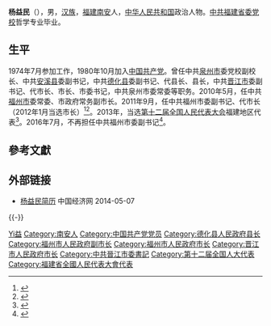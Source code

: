 '''杨益民'''（{{bd|1957年|9月||}}），男，[[汉族|汉族]]，[[福建|福建]][[南安|南安]]人，[[中华人民共和国|中华人民共和国]]政治人物。[[中共福建省委党校|中共福建省委党校]]哲学专业毕业。

== 生平 ==
1974年7月参加工作，1980年10月加入[[中国共产党|中国共产党]]。曾任中共[[泉州市|泉州市]]委党校副校长、中共[[安溪县|安溪县]]委副书记，中共[[德化县|德化县]]委副书记、代县长、县长，中共[[晋江市|晋江市]]委副书记、代市长、市长、市委书记，中共泉州市委常委等职务。2010年5月，任中共[[福州市|福州市]]委常委、市政府常务副市长。2011年9月，任中共福州市委副书记、代市长（2012年1月当选市长）<ref name="水母网">{{Cite web|title=杨益民当选福州市长 曾任晋江市市长|url=http://news.shm.com.cn/2012-01/08/content_3673584.htm|accessdate=|work=水母网|archive-date=2016-08-18|archive-url=https://web.archive.org/web/20160818195310/http://news.shm.com.cn/2012-01/08/content_3673584.htm|dead-url=no}}</ref><ref>{{cite web|accessdate=2014-06-07|url=http://district.ce.cn/zt/zlk/bg/201401/29/t20140129_2232742.shtml|title=福州市政府工作报告 (2014年1月5日 杨益民)|publisher=中国经济网|archive-date=2016-08-17|archive-url=https://web.archive.org/web/20160817120941/http://district.ce.cn/zt/zlk/bg/201401/29/t20140129_2232742.shtml|dead-url=no}}</ref>。2013年，当选[[第十二届全国人民代表大会|第十二届全国人民代表大会]]福建地区代表<ref>{{cite news|title=全国人大代表信息-杨益民|url= http://210.82.31.1:8084/delegate/viewDelegate.action?dbid=121053|accessdate=2013-04-05|newspaper=全国人大网|archive-url=https://web.archive.org/web/20140714150142/http://www.npc.gov.cn/delegate/viewDelegate.action?dbid=121053|archive-date=2014-07-14|dead-url=yes}}</ref>。2016年7月，不再担任中共福州市委副书记<ref>{{cite web|publisher=澎湃新闻|title=福建省福州市长杨益民不再担任福州市委副书记|accessdate=2016-07-31|url=http://www.thepaper.cn/newsDetail_forward_1506793|archive-date=2017-11-24|archive-url=https://web.archive.org/web/20171124051945/http://www.thepaper.cn/newsDetail_forward_1506793|dead-url=no}}</ref>。

== 參考文獻 ==
{{reflist}}

== 外部链接 ==
* [http://district.ce.cn/zt/rwk/sf/fj/rs/201205/23/t20120523_23348446.shtml 杨益民简历] {{Wayback|url=http://district.ce.cn/zt/rwk/sf/fj/rs/201205/23/t20120523_23348446.shtml |date=20160304195136 }} 中国经济网 2014-05-07

{{-}}
{{start box}}
{{s-gov|prc}}
{{s-before|[[苏增添|苏增添]]}}
{{s-title|[[福州市人民政府|福州市人民政府]]市长|2011年9月－2016年8月}} 
{{s-after|[[尤猛军|尤猛军]]}}
{{end box}}

{{Authority control}}
{{DEFAULTSORT:Yang楊}}
[[Category:楊姓|Yi益]]
[[Category:南安人|Category:南安人]]
[[Category:中国共产党党员|Category:中国共产党党员]]
[[Category:德化县人民政府县长|Category:德化县人民政府县长]]
[[Category:福州市人民政府副市长|Category:福州市人民政府副市长]]
[[Category:福州市人民政府市长|Category:福州市人民政府市长]]
[[Category:晋江市人民政府市长|Category:晋江市人民政府市长]]
[[Category:中共晉江市委書記|Category:中共晉江市委書記]]
[[Category:第十二届全国人大代表|Category:第十二届全国人大代表]]
[[Category:福建省全國人民代表大會代表|Category:福建省全國人民代表大會代表]]